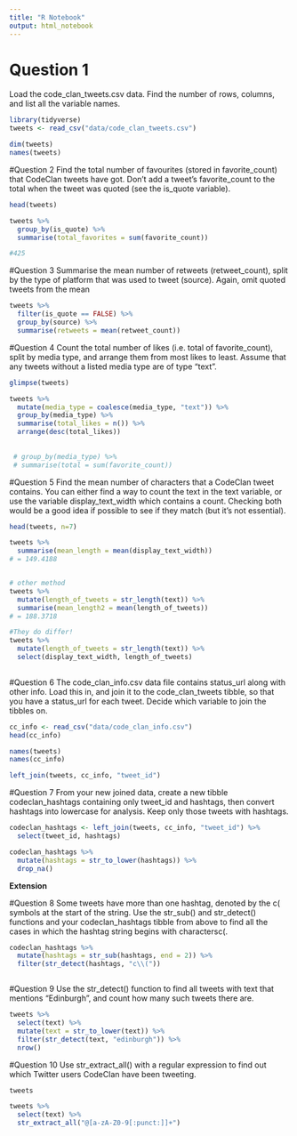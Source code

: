 ```yaml
---
title: "R Notebook"
output: html_notebook
---
```


# Question 1
Load the code_clan_tweets.csv data. Find the number of rows, columns, and list all the variable names.

```r
library(tidyverse)
tweets <- read_csv("data/code_clan_tweets.csv")

dim(tweets)
names(tweets)
```

#Question 2
Find the total number of favourites (stored in favorite_count) that CodeClan 
tweets have got. Don’t add a tweet’s favorite_count to the total when the tweet 
was quoted (see the is_quote variable).

```r
head(tweets)

tweets %>% 
  group_by(is_quote) %>% 
  summarise(total_favorites = sum(favorite_count))

#425
```

#Question 3
Summarise the mean number of retweets (retweet_count), split by the type of 
platform that was used to tweet (source). Again, omit quoted tweets from the mean

```r
tweets %>% 
  filter(is_quote == FALSE) %>% 
  group_by(source) %>% 
  summarise(retweets = mean(retweet_count))
```

#Question 4
Count the total number of likes (i.e. total of favorite_count), split by media 
type, and arrange them from most likes to least. Assume that any tweets without 
a listed media type are of type “text”.

```r
glimpse(tweets)

tweets %>% 
  mutate(media_type = coalesce(media_type, "text")) %>% 
  group_by(media_type) %>% 
  summarise(total_likes = n()) %>% 
  arrange(desc(total_likes))
  
  
 # group_by(media_type) %>% 
 # summarise(total = sum(favorite_count))
```

#Question 5
Find the mean number of characters that a CodeClan tweet contains. You can either 
find a way to count the text in the text variable, or use the variable display_text_width 
which contains a count. Checking both would be a good idea if possible to see if 
they match (but it’s not essential).

```r
head(tweets, n=7)

tweets %>% 
  summarise(mean_length = mean(display_text_width))
# = 149.4188


# other method
tweets %>% 
  mutate(length_of_tweets = str_length(text)) %>% 
  summarise(mean_length2 = mean(length_of_tweets))
# = 188.3718

#They do differ!
tweets %>% 
  mutate(length_of_tweets = str_length(text)) %>% 
  select(display_text_width, length_of_tweets)
  
```

#Question 6
The code_clan_info.csv data file contains status_url along with other info. 
Load this in, and join it to the code_clan_tweets tibble, so that you have a 
status_url for each tweet. Decide which variable to join the tibbles on.

```r
cc_info <- read_csv("data/code_clan_info.csv")
head(cc_info)

names(tweets)
names(cc_info)

left_join(tweets, cc_info, "tweet_id")
```

#Question 7
From your new joined data, create a new tibble codeclan_hashtags containing only 
tweet_id and hashtags, then convert hashtags into lowercase for analysis. 
Keep only those tweets with hashtags.

```r
codeclan_hashtags <- left_join(tweets, cc_info, "tweet_id") %>% 
  select(tweet_id, hashtags)

codeclan_hashtags %>% 
  mutate(hashtags = str_to_lower(hashtags)) %>% 
  drop_na()
```
**Extension**

#Question 8
Some tweets have more than one hashtag, denoted by the c( symbols at the start 
of the string. Use the str_sub() and str_detect() functions and your codeclan_hashtags 
tibble from above to find all the cases in which the hashtag string begins with 
charactersc(.

```r
codeclan_hashtags %>% 
  mutate(hashtags = str_sub(hashtags, end = 2)) %>% 
  filter(str_detect(hashtags, "c\\("))



```

#Question 9
Use the str_detect() function to find all tweets with text that mentions 
“Edinburgh”, and count how many such tweets there are.

```r
tweets %>% 
  select(text) %>% 
  mutate(text = str_to_lower(text)) %>% 
  filter(str_detect(text, "edinburgh")) %>% 
  nrow()
```

#Question 10
Use str_extract_all() with a regular expression to find out which Twitter users 
CodeClan have been tweeting.

```r
tweets

tweets %>% 
  select(text) %>%
  str_extract_all("@[a-zA-Z0-9[:punct:]]+")

```


